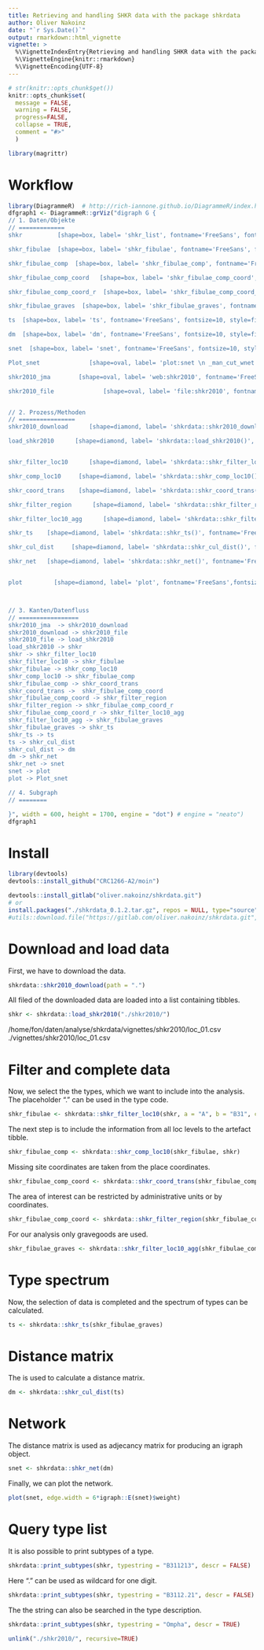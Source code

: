 ```yaml
---
title: Retrieving and handling SHKR data with the package shkrdata
author: Oliver Nakoinz
date: "`r Sys.Date()`"
output: rmarkdown::html_vignette
vignette: >
  %\VignetteIndexEntry{Retrieving and handling SHKR data with the package shkrdata}
  %\VignetteEngine{knitr::rmarkdown}
  %\VignetteEncoding{UTF-8}
---
```


```r
# str(knitr::opts_chunk$get())
knitr::opts_chunk$set(
  message = FALSE,
  warning = FALSE,
  progress=FALSE,
  collapse = TRUE,
  comment = "#>"
  )

library(magrittr)
```

# Workflow

```r
library(DiagrammeR)  # http://rich-iannone.github.io/DiagrammeR/index.html   http://rich-iannone.github.io/DiagrammeR/graphviz_and_mermaid.html
dfgraph1 <- DiagrammeR::grViz("digraph G {
// 1. Daten/Objekte
// =============
shkr          [shape=box, label= 'shkr_list', fontname='FreeSans', fontsize=10, style=filled, fillcolor=Bisque, tooltip = 'list of tibbles']

shkr_fibulae  [shape=box, label= 'shkr_fibulae', fontname='FreeSans', fontsize=10, style=filled, fillcolor=DarkKhaki, tooltip = 'tibble of selected artefact types']

shkr_fibulae_comp  [shape=box, label= 'shkr_fibulae_comp', fontname='FreeSans', fontsize=10, style=filled, fillcolor=DarkKhaki, tooltip = 'tibble of selected artefact types completed with data from other loc levels']

shkr_fibulae_comp_coord   [shape=box, label= 'shkr_fibulae_comp_coord', fontname='FreeSans', fontsize=10, style=filled, fillcolor=DarkKhaki, tooltip = 'tibble of selected artefact types completed with data from other loc levels and completed coordinates']

shkr_fibulae_comp_coord_r  [shape=box, label= 'shkr_fibulae_comp_coord_r', fontname='FreeSans', fontsize=10, style=filled, fillcolor=DarkKhaki, tooltip = 'tibble of selected artefact types completed with data from other loc levels and completed coordinates; restricted to an area']

shkr_fibulae_graves  [shape=box, label= 'shkr_fibulae_graves', fontname='FreeSans', fontsize=10, style=filled, fillcolor=DarkKhaki, tooltip = 'tibble of selected artefact types completed with data from other loc levels and completed coordinates; restricted to an area and to a certain object type']

ts  [shape=box, label= 'ts', fontname='FreeSans', fontsize=10, style=filled, fillcolor=DarkKhaki, tooltip = 'tibble, contingence table, type spectrum']

dm  [shape=box, label= 'dm', fontname='FreeSans', fontsize=10, style=filled, fillcolor=DarkKhaki, tooltip = 'distance matrix']

snet  [shape=box, label= 'snet', fontname='FreeSans', fontsize=10, style=filled, fillcolor=DarkKhaki, tooltip = 'igraph']

Plot_snet              [shape=oval, label= 'plot:snet \n _man_cut_wnet', fontname='FreeSans', fontsize=10, style=filled, fillcolor=CornflowerBlue]

shkr2010_jma        [shape=oval, label= 'web:shkr2010', fontname='FreeSans', fontsize=10, style=filled, fillcolor=PaleVioletRed]

shkr2010_file              [shape=oval, label= 'file:shkr2010', fontname='FreeSans', fontsize=10, style=filled, fillcolor=PaleVioletRed]


// 2. Prozess/Methoden
// ================
shkr2010_download      [shape=diamond, label= 'shkrdata::shkr2010_download()', fontname='FreeSans',fontsize=10, style=filled, fillcolor=Thistle, tooltip = 'download data from JMA server']

load_shkr2010      [shape=diamond, label= 'shkrdata::load_shkr2010()', fontname='FreeSans',fontsize=10, style=filled, fillcolor=Thistle, tooltip = 'load shkr data into a list']


shkr_filter_loc10      [shape=diamond, label= 'shkrdata::shkr_filter_loc10()', fontname='FreeSans',fontsize=10, style=filled, fillcolor=LightSteelBlue, tooltip = 'filter certain artefact types']

shkr_comp_loc10     [shape=diamond, label= 'shkrdata::shkr_comp_loc10()', fontname='FreeSans',fontsize=10, style=filled, fillcolor=LightSteelBlue, tooltip = 'add information from the other loc levels to loc10']

shkr_coord_trans    [shape=diamond, label= 'shkrdata::shkr_coord_trans()', fontname='FreeSans',fontsize=10, style=filled, fillcolor=LightSteelBlue, tooltip = 'transfere place coordinates to site coordinates for missing site coordinates']

shkr_filter_region      [shape=diamond, label= 'shkrdata::shkr_filter_region()', fontname='FreeSans',fontsize=10, style=filled, fillcolor=LightSteelBlue, tooltip = 'restrict the data to a certain area']

shkr_filter_loc10_agg      [shape=diamond, label= 'shkrdata::shkr_filter_loc10_agg()', fontname='FreeSans',fontsize=10, style=filled, fillcolor=LightSteelBlue, tooltip = 'restrict the data to a certain aggregation type such as graves or sites']

shkr_ts    [shape=diamond, label= 'shkrdata::shkr_ts()', fontname='FreeSans',fontsize=10, style=filled, fillcolor=LightSteelBlue, tooltip = 'calculate the type spectrum using moin']

shkr_cul_dist     [shape=diamond, label= 'shkrdata::shkr_cul_dist()', fontname='FreeSans',fontsize=10, style=filled, fillcolor=LightSteelBlue, tooltip = 'calculate the cultural distance matrix using moin']

shkr_net   [shape=diamond, label= 'shkrdata::shkr_net()', fontname='FreeSans',fontsize=10, style=filled, fillcolor=LightSteelBlue, tooltip = 'use the distance matrix as adjacency matrix']


plot         [shape=diamond, label= 'plot', fontname='FreeSans',fontsize=10, style=filled, fillcolor=LightBlue, tooltip = 'plot the igraph object']



// 3. Kanten/Datenfluss
// =================
shkr2010_jma  -> shkr2010_download
shkr2010_download -> shkr2010_file
shkr2010_file -> load_shkr2010
load_shkr2010 -> shkr
shkr -> shkr_filter_loc10
shkr_filter_loc10 -> shkr_fibulae
shkr_fibulae -> shkr_comp_loc10
shkr_comp_loc10 -> shkr_fibulae_comp
shkr_fibulae_comp -> shkr_coord_trans
shkr_coord_trans ->  shkr_fibulae_comp_coord
shkr_fibulae_comp_coord -> shkr_filter_region
shkr_filter_region -> shkr_fibulae_comp_coord_r
shkr_fibulae_comp_coord_r -> shkr_filter_loc10_agg
shkr_filter_loc10_agg -> shkr_fibulae_graves
shkr_fibulae_graves -> shkr_ts
shkr_ts -> ts
ts -> shkr_cul_dist
shkr_cul_dist -> dm
dm -> shkr_net
shkr_net -> snet
snet -> plot
plot -> Plot_snet

// 4. Subgraph
// ========

}", width = 600, height = 1700, engine = "dot") # engine = "neato")
dfgraph1
```

# Install

```r
library(devtools)
devtools::install_github("CRC1266-A2/moin")

devtools::install_gitlab("oliver.nakoinz/shkrdata.git")
# or
install.packages("./shkrdata_0.1.2.tar.gz", repos = NULL, type="source")
#utils::download.file("https://gitlab.com/oliver.nakoinz/shkrdata.git", "shkrdata")
```


# Download and load data

First, we have to download the data.

```r
shkrdata::shkr2010_download(path = ".")
```

All filed of the downloaded data are loaded into a list containing tibbles.

```r
shkr <- shkrdata::load_shkr2010("./shkr2010/")
```

/home/fon/daten/analyse/shkrdata/vignettes/shkr2010/loc_01.csv
                               ./vignettes/shkr2010/loc_01.csv

# Filter and complete data

Now, we select the the types, which we want to include into the analysis. The placeholder "." can be used in the type code.

```r
shkr_fibulae <- shkrdata::shkr_filter_loc10(shkr, a = "A", b = "B31", c = "C", d = "D")
```

The next step is to include the information from all loc levels to the artefact tibble.

```r
shkr_fibulae_comp <- shkrdata::shkr_comp_loc10(shkr_fibulae, shkr)
```

Missing site coordinates are taken from the place coordinates.

```r
shkr_fibulae_comp_coord <- shkrdata::shkr_coord_trans(shkr_fibulae_comp)
```

The area of interest can be restricted by administrative units or by coordinates.

```r
shkr_fibulae_comp_coord <- shkrdata::shkr_filter_region(shkr_fibulae_comp_coord, ftype = "loc05", a = 23133)
```

For our analysis only gravegoods are used.

```r
shkr_fibulae_graves <- shkrdata::shkr_filter_loc10_agg(shkr_fibulae_comp_coord, focus = "graves")
```

# Type spectrum

Now, the selection of data is completed and the spectrum of types can be calculated.

```r
ts <- shkrdata::shkr_ts(shkr_fibulae_graves)
```

# Distance matrix

The is used to calculate a distance matrix.

```r
dm <- shkrdata::shkr_cul_dist(ts)
```

# Network

The distance matrix is used as adjecancy matrix for producing an igraph object. 

```r
snet <- shkrdata::shkr_net(dm)
```


Finally, we can plot the network.

```r
plot(snet, edge.width = 6*igraph::E(snet)$weight)
```


# Query type list

It is also possible to print subtypes of a type.

```r
shkrdata::print_subtypes(shkr, typestring = "B311213", descr = FALSE)
```

Here "." can be used as wildcard for one digit.

```r
shkrdata::print_subtypes(shkr, typestring = "B3112.21", descr = FALSE)
```

The the string can also be searched in the type description.

```r
shkrdata::print_subtypes(shkr, typestring = "Ompha", descr = TRUE)
```


```r
unlink("./shkr2010/", recursive=TRUE) 
```

